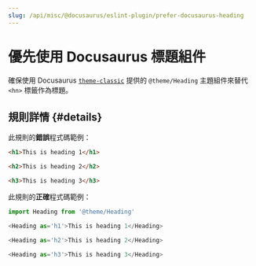```yaml
---
slug: /api/misc/@docusaurus/eslint-plugin/prefer-docusaurus-heading
---
```


# 優先使用 Docusaurus 標題組件

確保使用 Docusaurus [`theme-classic`](../../themes/theme-classic.mdx) 提供的 `@theme/Heading` 主題組件來替代 `<hn>` 標籤作為標題。

## 規則詳情 {#details}

此規則的**錯誤**程式碼範例：

```html
<h1>This is heading 1</h1>

<h2>This is heading 2</h2>

<h3>This is heading 3</h3>
```

此規則的**正確**程式碼範例：

```javascript
import Heading from '@theme/Heading'

<Heading as='h1'>This is heading 1</Heading>

<Heading as='h2'>This is heading 2</Heading>

<Heading as='h3'>This is heading 3</Heading>
```